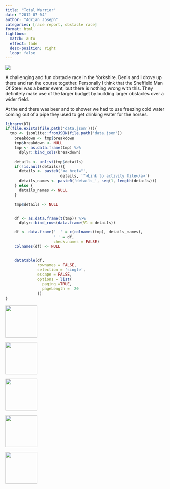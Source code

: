 ```yaml
---
title: "Total Warrior"
date: "2012-07-04"
author: "Adrian Joseph"
categories: [race report, obstacle race]
format: html
lightbox:
  match: auto
  effect: fade
  desc-position: right
  loop: false
---
```


![](https://storage.googleapis.com/blogs_josa/sport/2012-07-04_TOTAL_WARRIOR/img/00.png)

A challenging and fun obstacle race in the Yorkshire. Denis and I drove up there and ran the course together. Personally I think that the Sheffield Man Of Steel was a better event, but there is nothing wrong with this. They definitely make use of the larger budget by building larger obstacles over a wider field.

At the end there was beer and to shower we had to use freezing cold water coming out of a pipe they used to get drinking water for the horses.

```r
library(DT)
if(file.exists(file.path('data.json'))){
  tmp <- jsonlite::fromJSON(file.path('data.json'))
    breakdown <- tmp$breakdown
    tmp$breakdown <- NULL
    tmp <- as.data.frame(tmp) %>%
      dplyr::bind_cols(breakdown)

    details <- unlist(tmp$details)
    if(!is.null(details)){
      details <- paste0('<a href="',
                        details, '">Link to activity file</a>')
      details_names <- paste0('details_', seq(1, length(details)))
    } else {
      details_names <- NULL
    }

    tmp$details <- NULL


    df <- as.data.frame(t(tmp)) %>%
      dplyr::bind_rows(data.frame(V1 = details))

    df <- data.frame('  ' = c(colnames(tmp), details_names),
                     ' ' = df,
                     check.names = FALSE)
    colnames(df) <- NULL


    datatable(df,
              rownames = FALSE,
              selection = 'single',
              escape = FALSE,
              options = list(
                paging =TRUE,
                pageLength =  20
              ))
}
```





::: {layout-ncol=4}
![](https://storage.googleapis.com/blogs_josa/sport/2012-07-04_TOTAL_WARRIOR/img/00.png){ width="100" group="hi" }

![](https://storage.googleapis.com/blogs_josa/sport/2012-07-04_TOTAL_WARRIOR/img/01.jpg){ width="100" group="hi" }

![](https://storage.googleapis.com/blogs_josa/sport/2012-07-04_TOTAL_WARRIOR/img/02.jpg){ width="100" group="hi" }

![](https://storage.googleapis.com/blogs_josa/sport/2012-07-04_TOTAL_WARRIOR/img/03.jpg){ width="100" group="hi" }

![](https://storage.googleapis.com/blogs_josa/sport/2012-07-04_TOTAL_WARRIOR/img/04.jpg){ width="100" group="hi" }


:::
